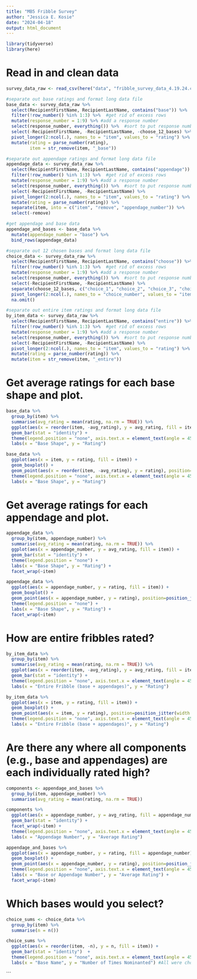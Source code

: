 ```yaml
---
title: "MB5 Fribble Survey"
author: "Jessica E. Kosie"
date: "2024-04-18"
output: html_document
---
```


```r
library(tidyverse)
library(here)

```
# Read in and clean data
```r
survey_data_raw <- read_csv(here("data", "fribble_survey_data_4.19.24.csv"))

#separate out base ratings and format long data file
base_data <- survey_data_raw %>% 
  select(RecipientFirstName, RecipientLastName, contains("base")) %>% 
  filter(!row_number() %in% 1:3) %>%  #get rid of excess rows
  mutate(response_number = 1:9) %>% #add a response number
  select(response_number, everything()) %>%  #sort to put response number first
  select(-RecipientFirstName, -RecipientLastName, -choose_12_bases) %>% 
  pivot_longer(2:ncol(.), names_to = "item", values_to = "rating") %>% 
  mutate(rating = parse_number(rating),
         item = str_remove(item, "_base"))

#separate out appendage ratings and format long data file
appendage_data <- survey_data_raw %>% 
  select(RecipientFirstName, RecipientLastName, contains("appendage")) %>% 
  filter(!row_number() %in% 1:3) %>%  #get rid of excess rows
  mutate(response_number = 1:9) %>% #add a response number
  select(response_number, everything()) %>%  #sort to put response number first
  select(-RecipientFirstName, -RecipientLastName) %>% 
  pivot_longer(2:ncol(.), names_to = "item", values_to = "rating") %>% 
  mutate(rating = parse_number(rating)) %>% 
  separate(item, into = c("item", "remove", "appendage_number")) %>% 
  select(-remove)

#get appendage and base data
appendage_and_bases <- base_data %>% 
  mutate(appendage_number = "base") %>% 
  bind_rows(appendage_data)

#separate out 12 chosen bases and format long data file
choice_data <- survey_data_raw %>% 
  select(RecipientFirstName, RecipientLastName, contains("choose")) %>% 
  filter(!row_number() %in% 1:3) %>%  #get rid of excess rows
  mutate(response_number = 1:9) %>% #add a response number
  select(response_number, everything()) %>%  #sort to put response number first
  select(-RecipientFirstName, -RecipientLastName) %>% 
  separate(choose_12_bases, c("choice_1", "choice_2", "choice_3", "choice_4", "choice_5", "choice_6", "choice_7", "choice_8", "choice_9", "choice_10", "choice_11", "choice_12")) %>% 
  pivot_longer(2:ncol(.), names_to = "choice_number", values_to = "item") %>% 
  na.omit()

#separate out entire item ratings and format long data file
by_item_data <- survey_data_raw %>% 
  select(RecipientFirstName, RecipientLastName, contains("entire")) %>% 
  filter(!row_number() %in% 1:3) %>%  #get rid of excess rows
  mutate(response_number = 1:9) %>% #add a response number
  select(response_number, everything()) %>%  #sort to put response number first
  select(-RecipientFirstName, -RecipientLastName) %>% 
  pivot_longer(2:ncol(.), names_to = "item", values_to = "rating") %>% 
  mutate(rating = parse_number(rating)) %>% 
  mutate(item = str_remove(item, "_entire"))

```
# Get average ratings for each base shape and plot.
```r

base_data %>% 
  group_by(item) %>% 
  summarise(avg_rating = mean(rating, na.rm = TRUE)) %>% 
  ggplot(aes(x = reorder(item, -avg_rating), y = avg_rating, fill = item)) +
  geom_bar(stat = "identity") +
  theme(legend.position = "none", axis.text.x = element_text(angle = 45, vjust = 1, hjust=1)) +
  labs(x = "Base Shape", y = "Rating")

base_data %>% 
  ggplot(aes(x = item, y = rating, fill = item)) +
  geom_boxplot() +
  geom_point(aes(x = reorder(item, -avg_rating), y = rating), position=position_jitter(width =.15), size = 2, shape = 1) +
  theme(legend.position = "none", axis.text.x = element_text(angle = 45, vjust = 1, hjust=1)) +
  labs(x = "Base Shape", y = "Rating")

```
# Get average ratings for each appendage and plot.
```r

appendage_data %>% 
  group_by(item, appendage_number) %>% 
  summarise(avg_rating = mean(rating, na.rm = TRUE)) %>% 
  ggplot(aes(x = appendage_number, y = avg_rating, fill = item)) +
  geom_bar(stat = "identity") +
  theme(legend.position = "none") +
  labs(x = "Base Shape", y = "Rating") +
  facet_wrap(~item)

appendage_data %>% 
  ggplot(aes(x = appendage_number, y = rating, fill = item)) +
  geom_boxplot() +
  geom_point(aes(x = appendage_number, y = rating), position=position_jitter(width =.15), size = 2, shape = 1) +
  theme(legend.position = "none") +
  labs(x = "Base Shape", y = "Rating") +
  facet_wrap(~item)

```
# How are entire fribbles rated?
```r

by_item_data %>% 
  group_by(item) %>% 
  summarise(avg_rating = mean(rating, na.rm = TRUE)) %>% 
  ggplot(aes(x = reorder(item, -avg_rating), y = avg_rating, fill = item)) +
  geom_bar(stat = "identity") +
  theme(legend.position = "none", axis.text.x = element_text(angle = 45, vjust = 1, hjust=1)) +
  labs(x = "Entire Fribble (base + appendages)", y = "Rating")

by_item_data %>% 
  ggplot(aes(x = item, y = rating, fill = item)) +
  geom_boxplot() +
  geom_point(aes(x = item, y = rating), position=position_jitter(width =.15), size = 2, shape = 1) +
  theme(legend.position = "none", axis.text.x = element_text(angle = 45, vjust = 1, hjust=1)) +
  labs(x = "Entire Fribble (base + appendages)", y = "Rating")

```
# Are there any where all components (e.g., base and appendages) are each individually rated high?
```r

components <- appendage_and_bases %>% 
  group_by(item, appendage_number) %>% 
  summarise(avg_rating = mean(rating, na.rm = TRUE))

components %>% 
  ggplot(aes(x = appendage_number, y = avg_rating, fill = appendage_number)) +
  geom_bar(stat = "identity") +
  facet_wrap(~item) +
  theme(legend.position = "none", axis.text.x = element_text(angle = 45, vjust = 1, hjust=1)) +
  labs(x = "Appendage Number", y = "Average Rating")

appendage_and_bases %>% 
  ggplot(aes(x = appendage_number, y = rating, fill = appendage_number)) +
  geom_boxplot() +
  geom_point(aes(x = appendage_number, y = rating), position=position_jitter(width =.15), size = 2, shape = 1) +
  theme(legend.position = "none", axis.text.x = element_text(angle = 45, vjust = 1, hjust=1)) +
  labs(x = "Base or Appendage Number", y = "Average Rating") +
  facet_wrap(~item)

```
# Which bases would you select?
```r

choice_sums <- choice_data %>% 
  group_by(item) %>% 
  summarise(n = n())

choice_sums %>% 
  ggplot(aes(x = reorder(item, -n), y = n, fill = item)) +
  geom_bar(stat = "identity")  +
  theme(legend.position = "none", axis.text.x = element_text(angle = 45, vjust = 1, hjust=1)) +
  labs(x = "Base Name", y = "Number of Times Nominanted") #All were chosen at least once!


```



```
